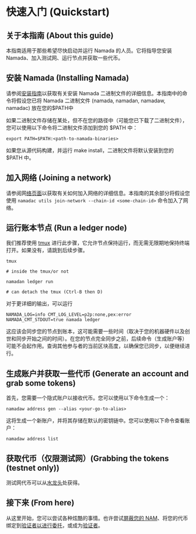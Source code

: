 # 快速入门 (Quickstart)

## 关于本指南 (About this guide)

本指南适用于那些希望尽快启动并运行 Namada 的人员。它将指导您安装 Namada、加入测试网、运行节点并获取一些代币。

## 安装 Namada (Installing Namada)

请参阅[安装指南](./install.zh-CN.mdx)以获取有关安装 Namada 二进制文件的详细信息。本指南中的命令将假设您已将 Namada 二进制文件 (namada, namadan, namadaw, namadac) 放在您的$PATH中

如果二进制文件存储在某处，但不在您的路径中（可能您已下载了二进制文件），您可以使用以下命令将二进制文件添加到您的 $PATH 中：

```shell copy
export PATH=$PATH:<path-to-namada-binaries>
```

如果您从源代码构建，并运行 make install，二进制文件将默认安装到您的 $PATH 中。

## 加入网络 (Joining a network)

请参阅网[络页面](../networks.zh-CN.mdx)以获取有关如何加入网络的详细信息。本指南的其余部分将假设您使用 `namadac utils join-network --chain-id <some-chain-id>` 命令加入了网络。

## 运行账本节点 (Run a ledger node)
我们推荐使用 [tmux](https://www.hamvocke.com/blog/a-quick-and-easy-guide-to-tmux/) 进行此步骤，它允许节点保持运行，而无需无限期地保持终端打开。如果没有，请跳到后续步骤。

```shell copy
tmux

# inside the tmux/or not

namadan ledger run

# can detach the tmux (Ctrl-B then D)
```

对于更详细的输出，可以运行

```shell copy
NAMADA_LOG=info CMT_LOG_LEVEL=p2p:none,pex:error NAMADA_CMT_STDOUT=true namada ledger
```

这应该会同步您的节点到账本，这可能需要一些时间（取决于您的机器硬件以及创世和同步开始之间的时间）。在您的节点完全同步之前，后续命令（生成账户等）可能不会起作用。查询其他参与者的当前区块高度，以确保您已同步，以便继续进行。

## 生成账户并获取一些代币 (Generate an account and grab some tokens)

首先，您需要一个隐式账户以接收代币。您可以使用以下命令生成一个：

```shell copy
namadaw address gen --alias <your-go-to-alias>
```
这将生成一个新账户，并将其存储在默认的密钥链中。您可以使用以下命令查看账户：


```shell copy
namadaw address list
```

## 获取代币（仅限测试网）(Grabbing the tokens (testnet only))
测试网代币可以从[水龙头](https://faucet.heliax.click/)处获得。

## 接下来 (From here)
从这里开始，您可以尝试各种炫酷的事情。也许尝试[屏蔽您的 NAM](../users/shielded-accounts/shielded-transfer.zh-CN.mdx)、将您的代币绑定到[验证者以进行委托](../users/delegators.zh-CN.mdx)，或成为[验证者](../operators/validators.mdx)。

